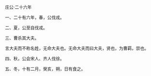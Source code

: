 

庄公·二十六年

一、二十有六年，春，公伐戎。

二、夏，公至自伐戎。

三、曹杀其大夫。

言大夫而不称名姓，无命大夫也。无命大夫而曰大夫，贤也，为曹羁，崇也。

四、秋，公会宋人、齐人伐徐。

五、冬，十有二月，癸亥，朔，日有食之。

